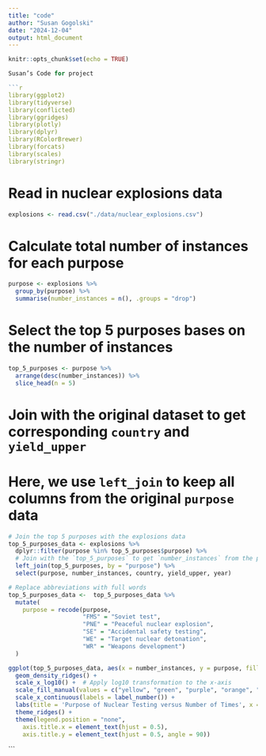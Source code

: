 ```yaml
---
title: "code"
author: "Susan Gogolski"
date: "2024-12-04"
output: html_document
---
```


```r
knitr::opts_chunk$set(echo = TRUE)
```
```r
Susan’s Code for project

```r
library(ggplot2)
library(tidyverse)
library(conflicted)
library(ggridges)
library(plotly)
library(dplyr)
library(RColorBrewer) 
library(forcats)
library(scales)
library(stringr)
```
# Read in nuclear explosions data
```r
explosions <- read.csv("./data/nuclear_explosions.csv")
```

# Calculate total number of instances for each purpose
```r
purpose <- explosions %>%
  group_by(purpose) %>%
  summarise(number_instances = n(), .groups = "drop")
```
# Select the top 5 purposes bases on the number of instances
```r
top_5_purposes <- purpose %>%
  arrange(desc(number_instances)) %>%
  slice_head(n = 5)
```
# Join with the original dataset to get corresponding `country` and `yield_upper`
# Here, we use `left_join` to keep all columns from the original `purpose` data

```r
# Join the top 5 purposes with the explosions data
top_5_purposes_data <- explosions %>%
  dplyr::filter(purpose %in% top_5_purposes$purpose) %>%
  # Join with the `top_5_purposes` to get `number_instances` from the purpose dataset
  left_join(top_5_purposes, by = "purpose") %>%
  select(purpose, number_instances, country, yield_upper, year)
```
```r
# Replace abbreviations with full words
top_5_purposes_data <-  top_5_purposes_data %>%
  mutate(
    purpose = recode(purpose,
                     "FMS" = "Soviet test",
                     "PNE" = "Peaceful nuclear explosion",
                     "SE" = "Accidental safety testing",
                     "WE" = "Target nuclear detonation",
                     "WR" = "Weapons development")
  )
```

```r
ggplot(top_5_purposes_data, aes(x = number_instances, y = purpose, fill = purpose, alpha = 0.5)) +
  geom_density_ridges() +
  scale_x_log10() +  # Apply log10 transformation to the x-axis
  scale_fill_manual(values = c("yellow", "green", "purple", "orange", "red")) +  # Custom colors
  scale_x_continuous(labels = label_number()) +
  labs(title = 'Purpose of Nuclear Testing versus Number of Times', x = 'Number of Times', y = 'Purpose of Nuclear Testing') +
  theme_ridges() +
  theme(legend.position = "none",
    axis.title.x = element_text(hjust = 0.5),
    axis.title.y = element_text(hjust = 0.5, angle = 90))
```

```





